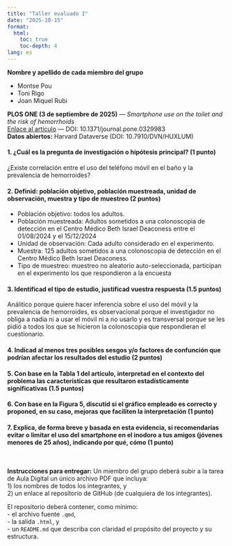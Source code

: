 ```yaml
---
title: "Taller evaluado I"
date: "2025-10-15"
format:
  html:
    toc: true
    toc-depth: 4
lang: es
---
```


**Nombre y apellido de cada miembro del grupo**

* Montse Pou
* Toni Rigo
* Joan Miquel Rubi



::: {.callout-important title="Artículo a revisar"}
**PLOS ONE (3 de septiembre de 2025)** — *Smartphone use on the toilet and the risk of hemorrhoids*  
[Enlace al artículo](https://journals.plos.org/plosone/article?id=10.1371/journal.pone.0329983) — DOI: 10.1371/journal.pone.0329983  
**Datos abiertos:** Harvard Dataverse (DOI: 10.7910/DVN/HUXLUM)
:::
<!-- Citas de contexto: artículo, fecha de publicación y dataset abierto. -->


#### 1. ¿Cuál es la pregunta de investigación o hipótesis principal? (1 punto)

¿Existe correlación entre el uso del teléfono móvil en el baño y la prevalencia de hemorroides?



#### 2. Definid: población objetivo, población muestreada, unidad de observación, muestra y tipo de muestreo (2 puntos)

* Población objetivo: todos los adultos.
* Población muestreada: Adultos sometidos a una colonoscopia de detección en el Centro Médico Beth Israel Deaconess entre el 01/08/2024 y el 15/12/2024
* Unidad de observación: Cada adulto considerado en el experimento.
* Muestra: 125 adultos sometidos a una colonoscopia de detección en el Centro Médico Beth Israel Deaconess. 
* Tipo de muestreo: muestreo no aleatorio auto-seleccionada, participan en el experimento los que respondieron a la encuesta


#### 3. Identificad el tipo de estudio, justificad vuestra respuesta (1.5 puntos)

Análitico porque quiere hacer inferencia sobre el uso del móvil y la prevalencia de hemorroides,
es observacional porque el investigador no obliga a nadia ni a usar el móvil ni a no usarlo y es
transversal porque se les pidió a todos los que se hicieron la colonoscopia que respondieran el cuestionario. 

#### 4. Indicad al menos tres posibles sesgos y/o factores de confunción que podrían afectar los resultados del estudio (2 puntos)

#### 5. Con base en la Tabla 1 del artículo, interpretad en el contexto del problema las características que resultaron estadísticamente significativas (1.5 puntos)

#### 6. Con base en la Figura 5, discutid si el gráfico empleado es correcto y proponed, en su caso, mejoras que faciliten la interpretación (1 punto)

#### 7. Explica, de forma breve y basada en esta evidencia, si recomendarías evitar o limitar el uso del smartphone en el inodoro a tus amigos (jóvenes menores de 25 años), indicando por qué, cómo (1 punto)


<br>

**Instrucciones para entregar:**
Un miembro del grupo deberá subir a la tarea de Aula Digital un único archivo PDF que incluya:  
1) los nombres de todos los integrantes, y  
2) un enlace al repositorio de GitHub (de cualquiera de los integrantes).  

El repositorio deberá contener, como mínimo:  
- el archivo fuente `.qmd`,  
- la salida `.html`, y  
- un `README.md` que describa con claridad el propósito del proyecto y su estructura.
